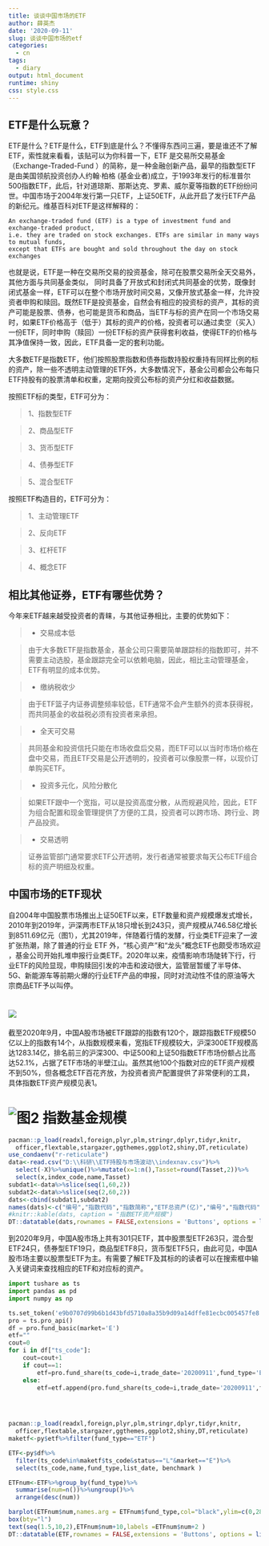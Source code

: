 ```yaml
---
title: 谈谈中国市场的ETF
author: 薛英杰
date: '2020-09-11'
slug: 谈谈中国市场的etf
categories:
  - cn
tags:
  - diary
output: html_document
runtime: shiny
css: style.css
---
```


## ETF是什么玩意？

ETF是什么？ETF是什么，ETF到底是什么？不懂得东西问三遍，要是谁还不了解ETF，索性就来看看，该贴可以为你科普一下，ETF 是交易所交易基金（Exchange-Traded-Fund ）的简称，是一种金融创新产品，最早的指数型ETF是由美国领航投资创办人约翰·柏格 (基金业者)成立，于1993年发行的标准普尔500指数ETF，此后，针对道琼斯、那斯达克、罗素、威尔夏等指数的ETF纷纷问世。中国市场于2004年发行第一只ETF，上证50ETF，从此开启了发行ETF产品的新纪元。维基百科对ETF是这样解释的：

```
An exchange-traded fund (ETF) is a type of investment fund and exchange-traded product, 
i.e. they are traded on stock exchanges. ETFs are similar in many ways to mutual funds, 
except that ETFs are bought and sold throughout the day on stock exchanges

```
也就是说，ETF是一种在交易所交易的投资基金，除可在股票交易所全天交易外，其他方面与共同基金类似，
同时具备了开放式和封闭式共同基金的优势，既像封闭式基金一样，ETF可以在整个市场开放时间交易，又像开放式基金一样，允许投资者申购和赎回。既然ETF是投资基金，自然会有相应的投资标的资产，其标的资产可能是股票、债券，也可能是货币和商品，当ETF与标的资产在同一个市场交易时，如果ETF价格高于（低于）其标的资产的价格，投资者可以通过卖空（买入）一份ETF，同时申购（赎回）一份ETF标的资产获得套利收益，使得ETF的价格与其净值保持一致，因此，ETF具备一定的套利功能。

大多数ETF是指数ETF，他们按照股票指数和债券指数持股权重持有同样比例的标的资产，除一些不透明主动管理的ETF外，大多数情况下，基金公司都会公布每只ETF持股有的股票清单和权重，定期向投资公布标的资产分红和收益数据。

按照ETF标的类型，ETF可分为：

> 1、指数型ETF

> 2、商品型ETF 

> 3、货币型ETF

> 4、债券型ETF

> 5、混合型ETF

按照ETF构造目的，ETF可分为：

> 1、主动管理ETF

> 2、反向ETF  

> 3、杠杆ETF 

> 4、概念ETF

## 相比其他证券，ETF有哪些优势？

今年来ETF越来越受投资者的青睐，与其他证券相比，主要的优势如下：

> * 交易成本低

> 由于大多数ETF是指数基金，基金公司只需要简单跟踪标的指数即可，并不需要主动选股，基金跟踪完全可以依赖电脑，因此，相比主动管理基金，ETF有明显的成本优势。

> * 缴纳税收少

> 由于ETF篮子内证券调整频率较低，ETF通常不会产生额外的资本获得税，而共同基金的收益税必须有投资者来承担。

> * 全天可交易

> 共同基金和投资信托只能在市场收盘后交易，而ETF可以以当时市场价格在盘中交易，而且ETF交易是公开透明的，投资者可以像股票一样，以现价订单购买ETF。

> * 投资多元化，风险分散化

>如果ETF跟中一个宽指，可以是投资高度分散，从而规避风险，因此，ETF为组合配置和现金管理提供了方便的工具，投资者可以跨市场、跨行业、跨产品投资。

> * 交易透明

> 证券监管部门通常要求ETF公开透明，发行者通常被要求每天公布ETF组合标的资产明细及权重。


## 中国市场的ETF现状

自2004年中国股票市场推出上证50ETF以来，ETF数量和资产规模爆发式增长，2010年到2019年，沪深两市ETF从18只增长到243只，资产规模从746.58亿增长到8511.69亿元（图1），尤其2019年，伴随着行情的发酵，行业类ETF迎来了一波扩张热潮，除了普通的行业 ETF 外，“核心资产”和“龙头”概念ETF也颇受市场欢迎 ，基金公司开始扎堆申报行业类ETF。2020年以来，疫情影响市场陡转下行，行业ETF的风险显现，申购赎回引发的冲击和波动很大，监管层暂缓了半导体、5G、新能源车等前期火爆的行业ETF产品的申报，同时对流动性不佳的原油等大宗商品ETF予以叫停。

# ![](/images/Enum.png)

截至2020年9月，中国A股市场被ETF跟踪的指数有120个，跟踪指数ETF规模50亿以上的指数有14个，从指数规模来看，宽指ETF规模较大，沪深300ETF规模高达1283.14亿，排名前三的沪深300、中证500和上证50指数ETF市场份额占比高达52.1%，占据了ETF市场的半壁江山。虽然其他100个指数对应的ETF资产规模不到50%，但各概念ETF百花齐放，为投资者资产配置提供了非常便利的工具，具体指数ETF资产规模见表1。

# ![图2 指数基金规模](/images/index.png)

```r
pacman::p_load(readxl,foreign,plyr,plm,stringr,dplyr,tidyr,knitr,
  officer,flextable,stargazer,ggthemes,ggplot2,shiny,DT,reticulate)
use_condaenv("r-reticulate")
data<-read.csv("D:\\科研\\ETF持股与市场波动\\indexnav.csv")%>%
  select(-X)%>%unique()%>%mutate(x=1:n(),Tasset=round(Tasset,2))%>%
  select(x,index_code,name,Tasset)
subdat1<-data%>%slice(seq(1,60,2))
subdat2<-data%>%slice(seq(2,60,2))
dats<-cbind(subdat1,subdat2)
names(dats)<-c("编号","指数代码","指数简称","ETF总资产(亿)","编号","指数代码","指数简称","ETF总资产(亿)")
#knitr::kable(dats, caption = "指数ETF资产规模")
DT::datatable(dats,rownames = FALSE,extensions = 'Buttons', options = list(dom = 'Bfrtip',buttons = c('copy', 'csv', 'excel',  'print')))

```

到2020年9月，中国A股市场上共有301只ETF，其中股票型ETF263只，混合型ETF24只，债券型ETF19只，商品型ETF8只，货币型ETF5只，由此可见，中国A股市场主要以股票型ETF为主。有需要了解ETF及其标的的读者可以在搜索框中输入关键词来查找相应的ETF和对应标的资产。

```python
import tushare as ts
import pandas as pd
import numpy as np

ts.set_token('e9b0707d99b6b1d43bfd5710a8a35b9d09a14dffe81ecbc005457fe8')
pro = ts.pro_api()
df = pro.fund_basic(market='E')
etf=""
cout=0
for i in df["ts_code"]:
    cout=cout+1
    if cout==1:
        etf=pro.fund_share(ts_code=i,trade_date='20200911',fund_type='ETF')
    else:
        etf=etf.append(pro.fund_share(ts_code=i,trade_date='20200911',fund_type='ETF'))


    

```



```r
pacman::p_load(readxl,foreign,plyr,plm,stringr,dplyr,tidyr,knitr,
  officer,flextable,stargazer,ggthemes,ggplot2,shiny,DT,reticulate)
maketf<-py$etf%>%filter(fund_type=="ETF")

ETF<-py$df%>%
  filter(ts_code%in%maketf$ts_code&status=="L"&market=="E")%>%
  select(ts_code,name,fund_type,list_date, benchmark )

ETFnum<-ETF%>%group_by(fund_type)%>%
  summarise(num=n())%>%ungroup()%>%
  arrange(desc(num))

barplot(ETFnum$num,names.arg = ETFnum$fund_type,col="black",ylim=c(0,280),space = 1 )
box(bty="l")
text(seq(1.5,10,2),ETFnum$num+10,labels =ETFnum$num+2 )
DT::datatable(ETF,rownames = FALSE,extensions = 'Buttons', options = list(dom = 'Bfrtip',buttons = c('copy', 'csv', 'excel',  'print')))
```

